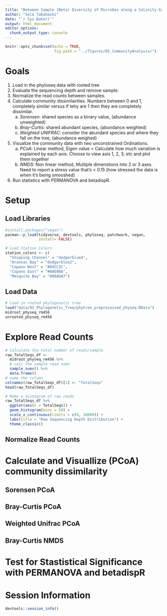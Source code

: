 ```yaml
---
title: "Between Sample (Beta) Diversity of Microbes along a Salinity Gradient"
author: "Sola Takahashi"
date: "`r Sys.Date()`"
output: html_document
editor_options: 
  chunk_output_type: console
---
```


```r
knitr::opts_chunk$set(echo = TRUE, 
                      fig.path = "../figures/05_CommunityAnalysis/")
```

# Goals

1. Load in the phyloseq data with rooted tree
2. Evaluate the sequencing depth and remove sample.
3. Normalize the read counts between samples.
4. Calculate community dissimilarities. Numbers between 0 and 1, completely similar versus if tehy are 1 then they are completely dissimilar. 
    a. *Sorensen*: shared species as a binary value, (abundance unweighted)
    b. *Bray-Curtis*: shared abundant species, (abundance weighted)
    c. *Weighted UNIFRAC*: consider the abundant species and where they fall on the tree, (abundance weighed)
5. Visualize the community data with two unconstrained Ordinations.
    a. *PCoA*: Linear method, Eigen value = Calculate how much variation is explained by each axis. Choose to view axis 1, 2, 3, etc and plot them together 
    b. *NMDS*: Non linear method, Multiple dimenstions into 2 or 3 axes. Need to report a stress value that's < 0.15 (how stressed the data is when it's being smooshed)
6. Run statistics with PERMANOVA and betadispR.


# Setup

## Load Libraries
```r
#install.packages("vegan")
pacman::p_load(tidyverse, devtools, phyloseq, patchwork, vegan,
               install= FALSE)

# Load Station Colors
station_colors <- c(
  "Shipping Channel" = "dodgerblue4",
  "Aransas Bay" = "dodgerblue2",
  "Copano West" = "#D9CC3C",
  "Copano East" = "#A0E0BA",
  "Mesquite Bay" = "#00ADA7")
```

## Load Data
```r
# Load in rooted phylogenetic tree
load("data/03_Phylogenetic_Tree/phytree_preprocessed_physeq.RData")
midroot_physeq_rm456
unrooted_physeq_rm456
```


# Explore Read Counts 
```r
# Calculate the total number of reads/sample
raw_TotalSeqs_df <- 
  midroot_physeq_rm456 %>%
  # calc the sample read sums
  sample_sums() %>%
  data.frame() 
# name the column
colnames(raw_TotalSeqs_df)[1] <- "TotalSeqs"
head(raw_TotalSeqs_df)

# Make a histogram of raw reads
raw_TotalSeqs_df %>%
  ggplot(aes(x = TotalSeqs)) +
  geom_histogram(bins = 50) +
  scale_x_continuous(limits = c(0, 10000)) +
  labs(title = "Raw Sequencing Depth Distribution") +
  theme_classic()


```

## Normalize Read Counts 

# Calculate and Visuallize (PCoA) community dissimilarity

## Sorensen PCoA

## Bray-Curtis PCoA

## Weighted Unifrac PCoA

## Bray-Curtis NMDS

# Test for Stastistical Significance with PERMANOVA and betadispR



# Session Information
```r
devtools::session_info()
```



